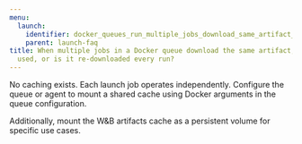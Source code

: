 ---
menu:
  launch:
    identifier: docker_queues_run_multiple_jobs_download_same_artifact_useartifact
    parent: launch-faq
title: When multiple jobs in a Docker queue download the same artifact, is any caching
  used, or is it re-downloaded every run?
---

No caching exists. Each launch job operates independently. Configure the queue or agent to mount a shared cache using Docker arguments in the queue configuration.

Additionally, mount the W&B artifacts cache as a persistent volume for specific use cases.